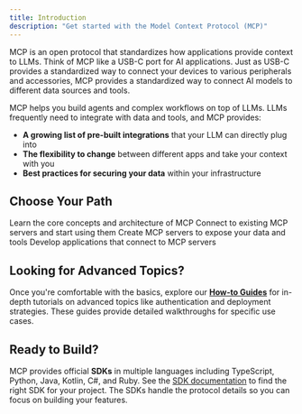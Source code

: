 ```yaml
---
title: Introduction
description: "Get started with the Model Context Protocol (MCP)"
---
```


MCP is an open protocol that standardizes how applications provide context to LLMs. Think of MCP like a USB-C port for AI applications. Just as USB-C provides a standardized way to connect your devices to various peripherals and accessories, MCP provides a standardized way to connect AI models to different data sources and tools.

MCP helps you build agents and complex workflows on top of LLMs. LLMs frequently need to integrate with data and tools, and MCP provides:

- **A growing list of pre-built integrations** that your LLM can directly plug into
- **The flexibility to change** between different apps and take your context with you
- **Best practices for securing your data** within your infrastructure

## Choose Your Path

<CardGroup cols={2}>
  <Card title="Understand Concepts" icon="book" href="/docs/learn/architecture">
    Learn the core concepts and architecture of MCP
  </Card>
  
  <Card title="Use MCP" icon="plug" href="/docs/tutorials/use-remote-mcp-server">
    Connect to existing MCP servers and start using them
  </Card>
  
  <Card title="Build Servers" icon="server" href="/quickstart/server.mdx">
    Create MCP servers to expose your data and tools
  </Card>
  
  <Card title="Build Clients" icon="computer" href="/quickstart/client.mdx">
    Develop applications that connect to MCP servers
  </Card>
</CardGroup>

## Looking for Advanced Topics?

Once you're comfortable with the basics, explore our [**How-to Guides**](/docs/how-to-guides/sampling) for in-depth tutorials on advanced topics like authentication and deployment strategies. These guides provide detailed walkthroughs for specific use cases.

## Ready to Build?

MCP provides official **SDKs** in multiple languages including TypeScript, Python, Java, Kotlin, C#, and Ruby. See the [SDK documentation](/docs/sdk) to find the right SDK for your project. The SDKs handle the protocol details so you can focus on building your features.